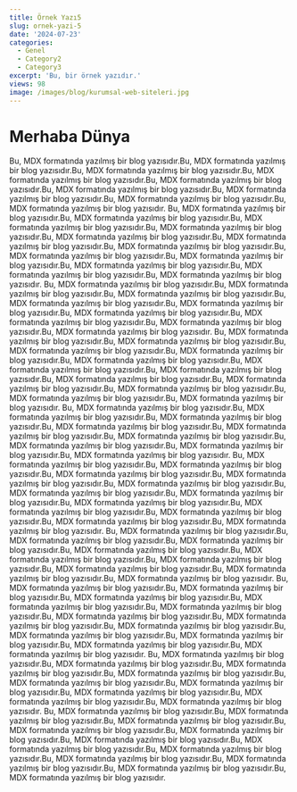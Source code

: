 ```yaml
---
title: Örnek Yazı5
slug: ornek-yazi-5
date: '2024-07-23'
categories:
  - Genel
  - Category2
  - Category3
excerpt: 'Bu, bir örnek yazıdır.'
views: 98
image: /images/blog/kurumsal-web-siteleri.jpg
---
```


# Merhaba Dünya

Bu, MDX formatında yazılmış bir blog yazısıdır.Bu, MDX formatında yazılmış bir blog yazısıdır.Bu, MDX formatında yazılmış bir blog yazısıdır.Bu, MDX formatında yazılmış bir blog yazısıdır.Bu, MDX formatında yazılmış bir blog yazısıdır.Bu, MDX formatında yazılmış bir blog yazısıdır.Bu, MDX formatında yazılmış bir blog yazısıdır.Bu, MDX formatında yazılmış bir blog yazısıdır.Bu, MDX formatında yazılmış bir blog yazısıdır.
Bu, MDX formatında yazılmış bir blog yazısıdır.Bu, MDX formatında yazılmış bir blog yazısıdır.Bu, MDX formatında yazılmış bir blog yazısıdır.Bu, MDX formatında yazılmış bir blog yazısıdır.Bu, MDX formatında yazılmış bir blog yazısıdır.Bu, MDX formatında yazılmış bir blog yazısıdır.Bu, MDX formatında yazılmış bir blog yazısıdır.Bu, MDX formatında yazılmış bir blog yazısıdır.Bu, MDX formatında yazılmış bir blog yazısıdır.Bu, MDX formatında yazılmış bir blog yazısıdır.Bu, MDX formatında yazılmış bir blog yazısıdır.Bu, MDX formatında yazılmış bir blog yazısıdır.
Bu, MDX formatında yazılmış bir blog yazısıdır.Bu, MDX formatında yazılmış bir blog yazısıdır.Bu, MDX formatında yazılmış bir blog yazısıdır.Bu, MDX formatında yazılmış bir blog yazısıdır.Bu, MDX formatında yazılmış bir blog yazısıdır.Bu, MDX formatında yazılmış bir blog yazısıdır.Bu, MDX formatında yazılmış bir blog yazısıdır.Bu, MDX formatında yazılmış bir blog yazısıdır.Bu, MDX formatında yazılmış bir blog yazısıdır.
Bu, MDX formatında yazılmış bir blog yazısıdır.Bu, MDX formatında yazılmış bir blog yazısıdır.Bu, MDX formatında yazılmış bir blog yazısıdır.Bu, MDX formatında yazılmış bir blog yazısıdır.Bu, MDX formatında yazılmış bir blog yazısıdır.Bu, MDX formatında yazılmış bir blog yazısıdır.Bu, MDX formatında yazılmış bir blog yazısıdır.Bu, MDX formatında yazılmış bir blog yazısıdır.Bu, MDX formatında yazılmış bir blog yazısıdır.Bu, MDX formatında yazılmış bir blog yazısıdır.Bu, MDX formatında yazılmış bir blog yazısıdır.Bu, MDX formatında yazılmış bir blog yazısıdır.
Bu, MDX formatında yazılmış bir blog yazısıdır.Bu, MDX formatında yazılmış bir blog yazısıdır.Bu, MDX formatında yazılmış bir blog yazısıdır.Bu, MDX formatında yazılmış bir blog yazısıdır.Bu, MDX formatında yazılmış bir blog yazısıdır.Bu, MDX formatında yazılmış bir blog yazısıdır.Bu, MDX formatında yazılmış bir blog yazısıdır.Bu, MDX formatında yazılmış bir blog yazısıdır.Bu, MDX formatında yazılmış bir blog yazısıdır.
Bu, MDX formatında yazılmış bir blog yazısıdır.Bu, MDX formatında yazılmış bir blog yazısıdır.Bu, MDX formatında yazılmış bir blog yazısıdır.Bu, MDX formatında yazılmış bir blog yazısıdır.Bu, MDX formatında yazılmış bir blog yazısıdır.Bu, MDX formatında yazılmış bir blog yazısıdır.Bu, MDX formatında yazılmış bir blog yazısıdır.Bu, MDX formatında yazılmış bir blog yazısıdır.Bu, MDX formatında yazılmış bir blog yazısıdır.Bu, MDX formatında yazılmış bir blog yazısıdır.Bu, MDX formatında yazılmış bir blog yazısıdır.Bu, MDX formatında yazılmış bir blog yazısıdır.
Bu, MDX formatında yazılmış bir blog yazısıdır.Bu, MDX formatında yazılmış bir blog yazısıdır.Bu, MDX formatında yazılmış bir blog yazısıdır.Bu, MDX formatında yazılmış bir blog yazısıdır.Bu, MDX formatında yazılmış bir blog yazısıdır.Bu, MDX formatında yazılmış bir blog yazısıdır.Bu, MDX formatında yazılmış bir blog yazısıdır.Bu, MDX formatında yazılmış bir blog yazısıdır.Bu, MDX formatında yazılmış bir blog yazısıdır.
Bu, MDX formatında yazılmış bir blog yazısıdır.Bu, MDX formatında yazılmış bir blog yazısıdır.Bu, MDX formatında yazılmış bir blog yazısıdır.Bu, MDX formatında yazılmış bir blog yazısıdır.Bu, MDX formatında yazılmış bir blog yazısıdır.Bu, MDX formatında yazılmış bir blog yazısıdır.Bu, MDX formatında yazılmış bir blog yazısıdır.Bu, MDX formatında yazılmış bir blog yazısıdır.Bu, MDX formatında yazılmış bir blog yazısıdır.Bu, MDX formatında yazılmış bir blog yazısıdır.Bu, MDX formatında yazılmış bir blog yazısıdır.Bu, MDX formatında yazılmış bir blog yazısıdır.
Bu, MDX formatında yazılmış bir blog yazısıdır.Bu, MDX formatında yazılmış bir blog yazısıdır.Bu, MDX formatında yazılmış bir blog yazısıdır.Bu, MDX formatında yazılmış bir blog yazısıdır.Bu, MDX formatında yazılmış bir blog yazısıdır.Bu, MDX formatında yazılmış bir blog yazısıdır.Bu, MDX formatında yazılmış bir blog yazısıdır.Bu, MDX formatında yazılmış bir blog yazısıdır.Bu, MDX formatında yazılmış bir blog yazısıdır.
Bu, MDX formatında yazılmış bir blog yazısıdır.Bu, MDX formatında yazılmış bir blog yazısıdır.Bu, MDX formatında yazılmış bir blog yazısıdır.Bu, MDX formatında yazılmış bir blog yazısıdır.Bu, MDX formatında yazılmış bir blog yazısıdır.Bu, MDX formatında yazılmış bir blog yazısıdır.Bu, MDX formatında yazılmış bir blog yazısıdır.Bu, MDX formatında yazılmış bir blog yazısıdır.Bu, MDX formatında yazılmış bir blog yazısıdır.Bu, MDX formatında yazılmış bir blog yazısıdır.Bu, MDX formatında yazılmış bir blog yazısıdır.Bu, MDX formatında yazılmış bir blog yazısıdır.
